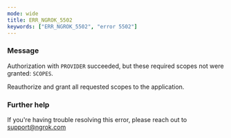 ```yaml
---
mode: wide
title: ERR_NGROK_5502
keywords: ["ERR_NGROK_5502", "error 5502"]
---
```



### Message

Authorization with `PROVIDER` succeeded, but these required scopes not were granted: `SCOPES`.

Reauthorize and grant all requested scopes to the application.

<ErrorDetails />

### Further help

If you're having trouble resolving this error, please reach out to [support@ngrok.com](mailto:support@ngrok.com?subject=Help%20with%20ERR_NGROK_5502)
